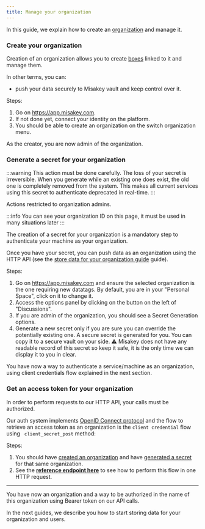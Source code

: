 ```yaml
---
title: Manage your organization
---
```


In this guide, we explain how to create an [organization](/concepts/organizations.mdx) and manage it.

### Create your organization

Creation of an organization allows you to create [boxes](/concepts/boxes.mdx) linked to it and manage them.

In other terms, you can:
- push your data securely to Misakey vault and keep control over it.

Steps:
1. Go on https://app.misakey.com.
2. If not done yet, connect your identity on the platform.
3. You should be able to create an organization on the switch organization menu.

As the creator, you are now admin of the organization.

### Generate a secret for your organization

:::warning
This action must be done carefully. The loss of your secret is irreversible.
When you generate while an existing one does exist, the old one is completely removed from the system.
This makes all current services using this secret to authenticate deprecated in real-time.
:::

Actions restricted to organization admins.

:::info
You can see your organization ID on this page, it must be used in many situations later
:::

The creation of a secret for your organization is a mandatory step to authenticate your machine as your organization.

Once you have your secret, you can push data as an organization using the HTTP API (see the [store data for your organization guide](store-data-for-your-org.mdx) guide).

Steps: 
1. Go on https://app.misakey.com and ensure the selected organization is the one requiring new datatags. By default, you are in your "Personal Space", click on it to change it.
2. Access the options panel by clicking on the button on the left of "Discussions".
3. If you are admin of the organization, you should see a Secret Generation options.
4. Generate a new secret only if you are sure you can override the potentially existing one. A secure secret is generated for you. You can copy it to a secure vault on your side. :warning: Misakey does not have any readable record of this secret so keep it safe, it is the only time we can display it to you in clear.

You have now a way to authenticate a service/machine as an organization, using client credentials flow explained in the next section.

### Get an access token for your organization

In order to perform requests to our HTTP API, your calls must be authorized.

Our auth system implements [OpenID Connect protocol](https://openid.net/specs/openid-connect-core-1_0.html) and the flow to retrieve an access token as an organization is the `client credential` flow using ` client_secret_post` method:

Steps:
1. You should have [created an organization](#create-your-organization) and have [generated a secret](#generate-a-secret-for-your-organization) for that same organization.
2. See the [**reference endpoint here**](/references/authorizations.mdx#client-credentials-flow) to see how to perform this flow in one HTTP request.

____
You have now an organization and a way to be authorized in the name of this organization using Bearer token on our API calls.

In the next guides, we describe you how to start storing data for your organization and users.